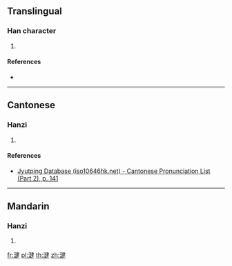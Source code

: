 {{character info/new}}
==Translingual==

===Han character===
{{Han char|rn=85|rad=水|as=09|sn=12|four=35144|canj=ENKQ}}

# {{defn|Han|sort=水09}}

====References====
* {{Han ref|kx=0637.030|dkj=17835|hdz=31664.020|uh=6E55|ud=28245|bh=DA51|bd=55889}}

----

==Cantonese==

===Hanzi===
{{yue-hanzi|jyut=[[gin2]]|y=gin2}}

# {{defn|lang=yue|sort=水09}}

====References====
*[http://www.iso10646hk.net/jp/document/download.jsp Jyutping Database (iso10646hk.net) - Cantonese Pronunciation List (Part 2), p. 141]

----

==Mandarin==

===Hanzi===
{{cmn-hanzi|pin=[[jiǎn]] ([[jian3]])|wg=chien<sup>3</sup>}}

# {{defn|lang=cmn|sort=水09}}

[[fr:湕]]
[[pl:湕]]
[[th:湕]]
[[zh:湕]]